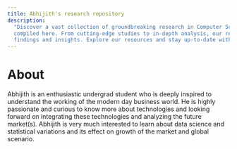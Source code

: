 ```yaml
---
title: Abhijith's research repository
description: 
  "Discover a vast collection of groundbreaking research in Computer Science,
  compiled here. From cutting-edge studies to in-depth analysis, our repository is your one-stop destination for the latest
  findings and insights. Explore our resources and stay up-to-date with the latest trends and developments in CS, AI and Cloud."
---
```


# About

Abhijith is an enthusiastic undergrad student who is deeply inspired to understand the working of the modern day business world.
He is highly passionate and curious to know more about technologies and looking forward on integrating these technologies 
and analyzing the future market(s). Abhijith is very much interested to learn about data science and statistical variations and its effect on growth of the market and global scenario.
